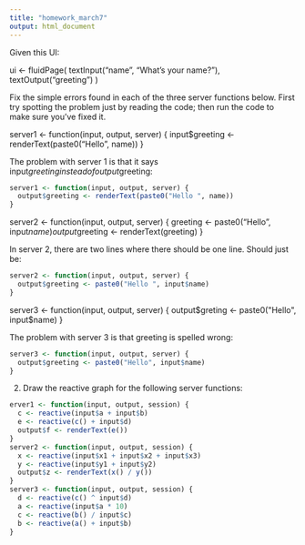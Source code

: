 ```yaml
---
title: "homework_march7"
output: html_document
---
```


Given this UI:

ui <- fluidPage(
  textInput("name", "What's your name?"),
  textOutput("greeting")
)

Fix the simple errors found in each of the three server functions below. First try spotting the problem just by reading the code; then run the code to make sure you’ve fixed it.

server1 <- function(input, output, server) {
  input$greeting <- renderText(paste0("Hello ", name))
}

The problem with server 1 is that it says input$greeting instead of output$greeting:
```r
server1 <- function(input, output, server) {
  output$greeting <- renderText(paste0("Hello ", name))
}
```


server2 <- function(input, output, server) {
  greeting <- paste0("Hello ", input$name)
  output$greeting <- renderText(greeting)
}

In server 2, there are two lines where there should be one line. Should just be: 
```r
server2 <- function(input, output, server) {
  output$greeting <- paste0("Hello ", input$name)
}
```



server3 <- function(input, output, server) {
  output$greting <- paste0("Hello", input$name)
}

The problem with server 3 is that greeting is spelled wrong:
```r
server3 <- function(input, output, server) {
  output$greeting <- paste0("Hello", input$name)
}
```


2. Draw the reactive graph for the following server functions:


```r
erver1 <- function(input, output, session) {
  c <- reactive(input$a + input$b)
  e <- reactive(c() + input$d)
  output$f <- renderText(e())
}
server2 <- function(input, output, session) {
  x <- reactive(input$x1 + input$x2 + input$x3)
  y <- reactive(input$y1 + input$y2)
  output$z <- renderText(x() / y())
}
server3 <- function(input, output, session) {
  d <- reactive(c() ^ input$d)
  a <- reactive(input$a * 10)
  c <- reactive(b() / input$c) 
  b <- reactive(a() + input$b)
}
```



